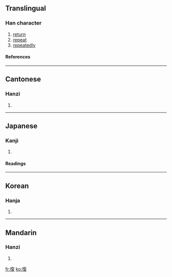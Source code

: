 {{see|复|覆}}

==Translingual==
===Han character===
{{Han char|rn=60|rad=彳|as=09|sn=12|four=2824<sub>7</sub>|canj=竹人人日水 (HOOAE)}}
# [[return]]
# [[repeat]]
# [[repeatedly]]
====References====
{{Han ref|kx=0369.220|dkj=10183|dj=0695.150|hdz=20834.020|uh=5FA9|ud=24489|bh=B45F|bd=46175}}
----
==Cantonese==
===Hanzi===
{{yue-hanzi|jyut=|y=fuk6}}
# {{defn|Cantonese}}
----
==Japanese==
===Kanji===
{{ja-kanji|grade=|rs=彳09}}
# {{defn|Japanese}} 
====Readings====
{{ja-readings|on=[[ふく]] (fuku)|kun=[[かえる]] (kaeru), [[かえす]] (kaesu), [[また]] (mata)}}
----
==Korean==
===Hanja===
{{ko-hanja|hangeul=[[복]], [[부]]|eumhun=|rv=bok, bu|mr=pok, pu|y=pok, pu}}
# {{defn|Korean}}
----
==Mandarin==
===Hanzi===
{{cmn-hanzi|sim=复|pin=[[fù]] (fu4)|wg=fu<sup>4</sup>}}
# {{defn|Mandarin}}

[[fr:復]]
[[ko:復]]